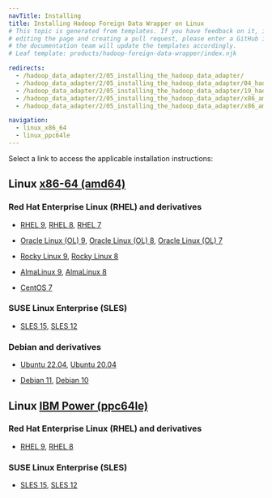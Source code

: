 ```yaml
---
navTitle: Installing
title: Installing Hadoop Foreign Data Wrapper on Linux
# This topic is generated from templates. If you have feedback on it, instead of
# editing the page and creating a pull request, please enter a GitHub issue and
# the documentation team will update the templates accordingly.
# Leaf template: products/hadoop-foreign-data-wrapper/index.njk

redirects:
  - /hadoop_data_adapter/2/05_installing_the_hadoop_data_adapter/
  - /hadoop_data_adapter/2/05_installing_the_hadoop_data_adapter/04_hadoop_centos7_x86/
  - /hadoop_data_adapter/2/05_installing_the_hadoop_data_adapter/19_hadoop_sles12_ppcle/
  - /hadoop_data_adapter/2/05_installing_the_hadoop_data_adapter/x86_amd64/01_hadoop_rhel8_x86/
  - /hadoop_data_adapter/2/05_installing_the_hadoop_data_adapter/x86_amd64/02_hadoop_other_linux8_x86/

navigation:
  - linux_x86_64
  - linux_ppc64le
---
```


Select a link to access the applicable installation instructions:

## Linux [x86-64 (amd64)](linux_x86_64)

### Red Hat Enterprise Linux (RHEL) and derivatives

- [RHEL 9](linux_x86_64/hadoop_rhel_9), [RHEL 8](linux_x86_64/hadoop_rhel_8), [RHEL 7](linux_x86_64/hadoop_rhel_7)

- [Oracle Linux (OL) 9](linux_x86_64/hadoop_rhel_9), [Oracle Linux (OL) 8](linux_x86_64/hadoop_rhel_8), [Oracle Linux (OL) 7](linux_x86_64/hadoop_rhel_7)

- [Rocky Linux 9](linux_x86_64/hadoop_other_linux_9), [Rocky Linux 8](linux_x86_64/hadoop_other_linux_8)

- [AlmaLinux 9](linux_x86_64/hadoop_other_linux_9), [AlmaLinux 8](linux_x86_64/hadoop_other_linux_8)

- [CentOS 7](linux_x86_64/hadoop_centos_7)

### SUSE Linux Enterprise (SLES)

- [SLES 15](linux_x86_64/hadoop_sles_15), [SLES 12](linux_x86_64/hadoop_sles_12)

### Debian and derivatives

- [Ubuntu 22.04](linux_x86_64/hadoop_ubuntu_22), [Ubuntu 20.04](linux_x86_64/hadoop_ubuntu_20)

- [Debian 11](linux_x86_64/hadoop_debian_11), [Debian 10](linux_x86_64/hadoop_debian_10)

## Linux [IBM Power (ppc64le)](linux_ppc64le)

### Red Hat Enterprise Linux (RHEL) and derivatives

- [RHEL 9](linux_ppc64le/hadoop_rhel_9), [RHEL 8](linux_ppc64le/hadoop_rhel_8)

### SUSE Linux Enterprise (SLES)

- [SLES 15](linux_ppc64le/hadoop_sles_15), [SLES 12](linux_ppc64le/hadoop_sles_12)
